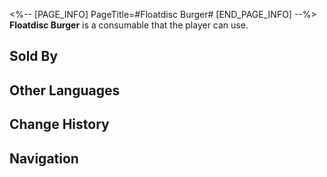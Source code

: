 <%-- [PAGE_INFO]
PageTitle=#Floatdisc Burger#
[END_PAGE_INFO] --%>
{{Consumable Infobox
|id          = 408609
|image       = Item Floatdisc Burger.png
|type        = undefined
|rarity      = 3
|effect      = Upon use, Max HP of all allies increases by 14% plus an extra 360 for the next battle.
|description = This burger earns its name from the crunchy disc-shaped flaky chip nestled between the buns, and only a few individuals can consume it in a dignified way. In certain taverns, devouring a Floatdisc Burger without using your hands has become somewhat of a legendary challenge.
|effectType  = 
|effectType2 = 
|effectType3 = 
|recipe      = 
|source1     = [[Clock Diner]]
|source2     = 
|source3     = 
}}
{{Description|''"Why is it that some Halovians always find fault with its appearance?"''}}
'''Floatdisc Burger''' is a consumable that the player can use.

==Sold By==
{{Shop Availability}}

==Other Languages==
{{Other Languages
|en   = Floatdisc Burger
|zhs  = 飞碟堡
|zht  = 飛碟堡
|ja   = UFOバーガー
|ko   = UFO 버거
|es   = Discoburger
|fr   = Discoburger
|ru   = Парящий бургер
|th   = Floatdisc Burger
|vi   = Burger Đĩa Bay
|de   = Ufo-Burger
|id   = Floatdisc Burger
|pt   = OVINIBurger
}}

==Change History==
{{Change History|2.0}}

==Navigation==
{{Consumable Navbox}}